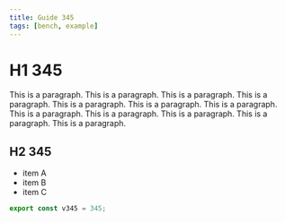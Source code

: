 ```yaml
---
title: Guide 345
tags: [bench, example]
---
```


# H1 345

This is a paragraph. This is a paragraph. This is a paragraph. This is a paragraph. This is a paragraph. This is a paragraph. This is a paragraph. This is a paragraph. This is a paragraph. This is a paragraph. This is a paragraph. This is a paragraph. 

## H2 345

- item A
- item B
- item C

```ts
export const v345 = 345;
```